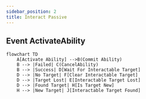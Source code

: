 ```yaml
---
sidebar_position: 2
title: Interact Passive
---
```


## Event ActivateAbility 
```mermaid
flowchart TD
    A[Activate Ability] -->B(Commit Ability)
    B --> |Failed| C(CancelAbility)
    B --> |Success| D[Wait For Interactable Target]
    D --> |No Target| F[Clear Interactable Target]
    D --> |Target Lost| E[Interactable Target Lost]
    D --> |Found Target| H[Is Target New]
    H --> |New Target| J[Interactable Target Found]
```
